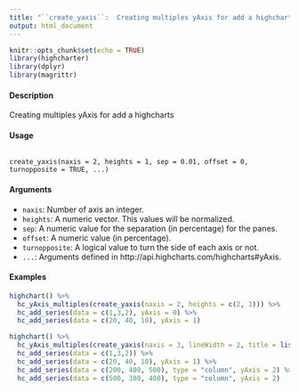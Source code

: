 ---
title: "``create_yaxis``:  Creating multiples yAxis for add a highcharts"
output: html_document
---

```{r setup, include=FALSE}
knitr::opts_chunk$set(echo = TRUE)
library(highcharter)
library(dplyr)
library(magrittr)
```

#### Description 

Creating multiples yAxis for add a highcharts

#### Usage
<pre><code>
create_yaxis(naxis = 2, heights = 1, sep = 0.01, offset = 0, turnopposite = TRUE, ...)
</code></pre>

#### Arguments 

* ``naxis``: Number of axis an integer.
* ``heights``: A numeric vector. This values will be normalized.
* ``sep``: A numeric value for the separation (in percentage) for the panes.
* ``offset``: A numeric value (in percentage).
* ``turnopposite``: A logical value to turn the side of each axis or not.
* ``...``: Arguments defined in http://api.highcharts.com/highcharts#yAxis.

#### Examples
```{r}
highchart() %>%
  hc_yAxis_multiples(create_yaxis(naxis = 2, heights = c(2, 1))) %>%
  hc_add_series(data = c(1,3,2), yAxis = 0) %>%
  hc_add_series(data = c(20, 40, 10), yAxis = 1)
```
```{r}
highchart() %>%
  hc_yAxis_multiples(create_yaxis(naxis = 3, lineWidth = 2, title = list(text = NULL))) %>%
  hc_add_series(data = c(1,3,2)) %>%
  hc_add_series(data = c(20, 40, 10), yAxis = 1) %>%
  hc_add_series(data = c(200, 400, 500), type = "column", yAxis = 2) %>%
  hc_add_series(data = c(500, 300, 400), type = "column", yAxis = 2)
```